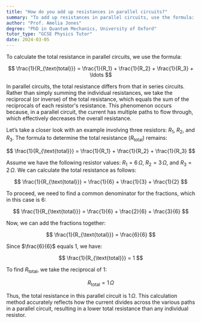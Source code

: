```yaml
---
title: "How do you add up resistances in parallel circuits?"
summary: "To add up resistances in parallel circuits, use the formula: 1/R_total = 1/R1 + 1/R2 + 1/R3 + ..."
author: "Prof. Amelia Jones"
degree: "PhD in Quantum Mechanics, University of Oxford"
tutor_type: "GCSE Physics Tutor"
date: 2024-03-05
---
```


To calculate the total resistance in parallel circuits, we use the formula:

$$
\frac{1}{R_{\text{total}}} = \frac{1}{R_1} + \frac{1}{R_2} + \frac{1}{R_3} + \ldots
$$

In parallel circuits, the total resistance differs from that in series circuits. Rather than simply summing the individual resistances, we take the reciprocal (or inverse) of the total resistance, which equals the sum of the reciprocals of each resistor's resistance. This phenomenon occurs because, in a parallel circuit, the current has multiple paths to flow through, which effectively decreases the overall resistance.

Let’s take a closer look with an example involving three resistors: $R_1$, $R_2$, and $R_3$. The formula to determine the total resistance ($R_{\text{total}}$) remains:

$$
\frac{1}{R_{\text{total}}} = \frac{1}{R_1} + \frac{1}{R_2} + \frac{1}{R_3}
$$

Assume we have the following resistor values: $R_1 = 6 \, \Omega$, $R_2 = 3 \, \Omega$, and $R_3 = 2 \, \Omega$. We can calculate the total resistance as follows:

$$
\frac{1}{R_{\text{total}}} = \frac{1}{6} + \frac{1}{3} + \frac{1}{2}
$$

To proceed, we need to find a common denominator for the fractions, which in this case is $6$:

$$
\frac{1}{R_{\text{total}}} = \frac{1}{6} + \frac{2}{6} + \frac{3}{6}
$$

Now, we can add the fractions together:

$$
\frac{1}{R_{\text{total}}} = \frac{6}{6}
$$

Since $\frac{6}{6}$ equals $1$, we have:

$$
\frac{1}{R_{\text{total}}} = 1
$$

To find $R_{\text{total}}$, we take the reciprocal of $1$:

$$
R_{\text{total}} = 1 \, \Omega
$$

Thus, the total resistance in this parallel circuit is $1 \, \Omega$. This calculation method accurately reflects how the current divides across the various paths in a parallel circuit, resulting in a lower total resistance than any individual resistor.
    
